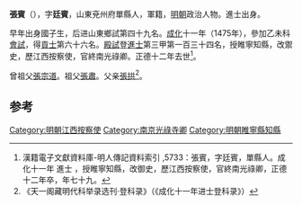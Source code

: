 '''張賓'''（{{bd|1439年||1517年}}），字'''廷賓'''，山東兗州府單縣人，軍籍，[[明朝|明朝]]政治人物。進士出身。

早年出身國子生，后进山東鄉試第四十九名。[[成化|成化]]十一年（1475年），參加乙未科[[會試|會試]]，得[[貢士|貢士]]第六十六名。[[殿試|殿試]]登[[進士|進士]]第三甲第一百三十四名，授睢寧知縣，改禦史，歷江西按察使，官終南光祿卿。正德十二年去世<ref> 漢籍電子文獻資料庫-明人傳記資料索引 ,5733：張賓，字廷賓，單縣人。成化十一年 進士 ，授睢寧知縣，改御史，歷江西按察使，官終南光祿卿，正德十二年卒，年七十九。</ref>。

曾祖父[[張宗道|張宗道]]。祖父[[張肅|張肅]]。父亲[[張拱|張拱]]<ref>《天一阁藏明代科举录选刊·登科录》（《成化十一年进士登科录》）</ref>。

==参考==
{{reflist}}
{{明朝人物小作品}}
{{成化十一年乙未科殿試金榜}}

[[Category:明朝江西按察使|Category:明朝江西按察使]]
[[Category:南京光祿寺卿|Category:南京光祿寺卿]]
[[Category:明朝睢寧縣知縣|Category:明朝睢寧縣知縣]]
